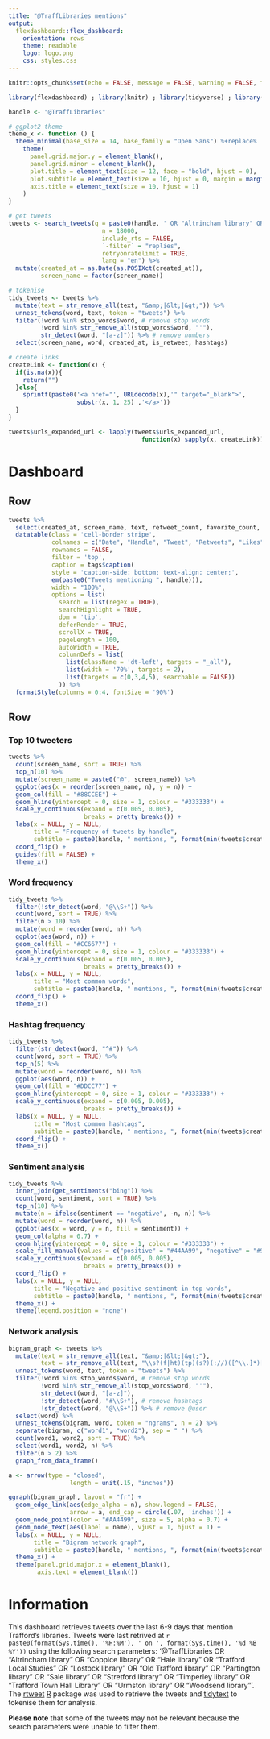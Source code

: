 ```yaml
---
title: "@TraffLibraries mentions"
output: 
  flexdashboard::flex_dashboard:
    orientation: rows
    theme: readable
    logo: logo.png
    css: styles.css
---
```


```r
knitr::opts_chunk$set(echo = FALSE, message = FALSE, warning = FALSE, fig.width = 8, fig.height = 4, fig.align = "left")

library(flexdashboard) ; library(knitr) ; library(tidyverse) ; library(rtweet) ; library(tidytext) ; library(reshape2) ; library(igraph) ; library(grid) ; library(ggraph) ; library(lubridate) ; library(DT) ; library(htmltools) ; library(scales)

handle <- "@TraffLibraries"

# ggplot2 theme
theme_x <- function () { 
  theme_minimal(base_size = 14, base_family = "Open Sans") %+replace% 
    theme(
      panel.grid.major.y = element_blank(),
      panel.grid.minor = element_blank(),
      plot.title = element_text(size = 12, face = "bold", hjust = 0),
      plot.subtitle = element_text(size = 10, hjust = 0, margin = margin(9, 0, 9, 0)),
      axis.title = element_text(size = 10, hjust = 1)
    )
}

# get tweets
tweets <- search_tweets(q = paste0(handle, ' OR "Altrincham library" OR "Coppice library" OR "Hale library" OR "Trafford Local Studies" OR "Lostock library" OR "Old Trafford library" OR "Partington library" OR "Sale library" OR "Stretford library" OR "Timperley library" OR "Trafford Town Hall Library" OR "Urmston library" OR "Woodsend library"'),
                          n = 18000,
                          include_rts = FALSE,
                          `-filter` = "replies",
                          retryonratelimit = TRUE,
                          lang = "en") %>%
  mutate(created_at = as.Date(as.POSIXct(created_at)),
         screen_name = factor(screen_name))

# tokenise
tidy_tweets <- tweets %>%
  mutate(text = str_remove_all(text, "&amp;|&lt;|&gt;")) %>% 
  unnest_tokens(word, text, token = "tweets") %>% 
  filter(!word %in% stop_words$word, # remove stop words
         !word %in% str_remove_all(stop_words$word, "'"),
         str_detect(word, "[a-z]")) %>% # remove numbers
  select(screen_name, word, created_at, is_retweet, hashtags)

# create links
createLink <- function(x) {
  if(is.na(x)){
    return("")
  }else{
    sprintf(paste0('<a href="', URLdecode(x),'" target="_blank">', 
                   substr(x, 1, 25) ,'</a>'))
  }
}

tweets$urls_expanded_url <- lapply(tweets$urls_expanded_url, 
                                     function(x) sapply(x, createLink))
```

Dashboard
=====================================

Row 
-------------------------------------

```r
tweets %>% 
  select(created_at, screen_name, text, retweet_count, favorite_count, urls_expanded_url) %>% 
  datatable(class = 'cell-border stripe',
            colnames = c("Date", "Handle", "Tweet", "Retweets", "Likes", "URL"),
            rownames = FALSE, 
            filter = 'top',
            caption = tags$caption(
            style = 'caption-side: bottom; text-align: center;',
            em(paste0("Tweets mentioning ", handle))),
            width = "100%",
            options = list(
              search = list(regex = TRUE),
              searchHighlight = TRUE,
              dom = 'tip',
              deferRender = TRUE,
              scrollX = TRUE,
              pageLength = 100,
              autoWidth = TRUE,
              columnDefs = list(
                list(className = 'dt-left', targets = "_all"),
                list(width = '70%', targets = 2),
                list(targets = c(0,3,4,5), searchable = FALSE))
              )) %>% 
  formatStyle(columns = 0:4, fontSize = '90%')
```

Row {.tabset .tabset-fade}
-------------------------------------

### Top 10 tweeters
```r
tweets %>% 
  count(screen_name, sort = TRUE) %>%
  top_n(10) %>%
  mutate(screen_name = paste0("@", screen_name)) %>% 
  ggplot(aes(x = reorder(screen_name, n), y = n)) +
  geom_col(fill = "#88CCEE") +
  geom_hline(yintercept = 0, size = 1, colour = "#333333") +
  scale_y_continuous(expand = c(0.005, 0.005),
                     breaks = pretty_breaks()) +
  labs(x = NULL, y = NULL,
       title = "Frequency of tweets by handle",
       subtitle = paste0(handle, " mentions, ", format(min(tweets$created_at), "%d-%m"), " to ", format(max(tweets$created_at),"%d-%m-%Y"))) +
  coord_flip() +
  guides(fill = FALSE) +
  theme_x()
```


### Word frequency
```r
tidy_tweets %>% 
  filter(!str_detect(word, "@\\S+")) %>%
  count(word, sort = TRUE) %>% 
  filter(n > 10) %>% 
  mutate(word = reorder(word, n)) %>% 
  ggplot(aes(word, n)) +
  geom_col(fill = "#CC6677") +
  geom_hline(yintercept = 0, size = 1, colour = "#333333") +
  scale_y_continuous(expand = c(0.005, 0.005),
                     breaks = pretty_breaks()) +
  labs(x = NULL, y = NULL,
       title = "Most common words",
       subtitle = paste0(handle, " mentions, ", format(min(tweets$created_at), "%d-%m"), " to ", format(max(tweets$created_at),"%d-%m-%Y"))) +
  coord_flip() +
  theme_x()
```

### Hashtag frequency
```r
tidy_tweets %>% 
  filter(str_detect(word, "^#")) %>% 
  count(word, sort = TRUE) %>% 
  top_n(5) %>% 
  mutate(word = reorder(word, n)) %>% 
  ggplot(aes(word, n)) +
  geom_col(fill = "#DDCC77") +
  geom_hline(yintercept = 0, size = 1, colour = "#333333") +
  scale_y_continuous(expand = c(0.005, 0.005),
                     breaks = pretty_breaks()) +
  labs(x = NULL, y = NULL,
       title = "Most common hashtags",
       subtitle = paste0(handle, " mentions, ", format(min(tweets$created_at), "%d-%m"), " to ", format(max(tweets$created_at),"%d-%m-%Y"))) +
  coord_flip() +
  theme_x()
```

### Sentiment analysis
```r
tidy_tweets %>%
  inner_join(get_sentiments("bing")) %>%
  count(word, sentiment, sort = TRUE) %>%
  top_n(10) %>%
  mutate(n = ifelse(sentiment == "negative", -n, n)) %>%
  mutate(word = reorder(word, n)) %>%
  ggplot(aes(x = word, y = n, fill = sentiment)) +
  geom_col(alpha = 0.7) +
  geom_hline(yintercept = 0, size = 1, colour = "#333333") +
  scale_fill_manual(values = c("positive" = "#44AA99", "negative" = "#999999")) + 
  scale_y_continuous(expand = c(0.005, 0.005),
                     breaks = pretty_breaks()) +
  coord_flip() +
  labs(x = NULL, y = NULL, 
       title = "Negative and positive sentiment in top words",
       subtitle = paste0(handle, " mentions, ", format(min(tweets$created_at), "%d-%m"), " to ", format(max(tweets$created_at),"%d-%m-%Y"))) +
  theme_x() +
  theme(legend.position = "none")
```

### Network analysis
```r
bigram_graph <- tweets %>%
  mutate(text = str_remove_all(text, "&amp;|&lt;|&gt;"),
         text = str_remove_all(text, "\\s?(f|ht)(tp)(s?)(://)([^\\.]*)[\\.|/](\\S*)")) %>% # remove URLs
  unnest_tokens(word, text, token = "tweets") %>%
  filter(!word %in% stop_words$word, # remove stop words
         !word %in% str_remove_all(stop_words$word, "'"),
         str_detect(word, "[a-z]"),
         !str_detect(word, "#\\S+"), # remove hashtags
         !str_detect(word, "@\\S+")) %>% # remove @user
  select(word) %>% 
  unnest_tokens(bigram, word, token = "ngrams", n = 2) %>%
  separate(bigram, c("word1", "word2"), sep = " ") %>%
  count(word1, word2, sort = TRUE) %>%
  select(word1, word2, n) %>%
  filter(n > 2) %>%
  graph_from_data_frame()

a <- arrow(type = "closed", 
                 length = unit(.15, "inches"))

ggraph(bigram_graph, layout = "fr") +
  geom_edge_link(aes(edge_alpha = n), show.legend = FALSE,
                 arrow = a, end_cap = circle(.07, 'inches')) +
  geom_node_point(color = "#AA4499", size = 5, alpha = 0.7) +
  geom_node_text(aes(label = name), vjust = 1, hjust = 1) +
  labs(x = NULL, y = NULL, 
       title = "Bigram network graph",
       subtitle = paste0(handle, " mentions, ", format(min(tweets$created_at), "%d-%m"), " to ", format(max(tweets$created_at),"%d-%m-%Y"))) +
  theme_x() +
  theme(panel.grid.major.x = element_blank(),
        axis.text = element_blank())
```

Information {data-icon="fa-info-circle"}
=====================================

This dashboard retrieves tweets over the last 6-9 days that mention Trafford's libraries. Tweets were last retrived at `r paste0(format(Sys.time(), '%H:%M'), ' on ', format(Sys.time(), '%d %B %Y'))` using the following search parameters: '@TraffLibraries  OR "Altrincham library" OR "Coppice library" OR "Hale library" OR "Trafford Local Studies" OR "Lostock library" OR "Old Trafford library" OR "Partington library" OR "Sale library" OR "Stretford library" OR "Timperley library" OR "Trafford Town Hall Library" OR "Urmston library" OR "Woodsend library"'. The [rtweet](https://cran.r-project.org/web/packages/rtweet) [R](https://www.r-project.org/) package was used to retrieve the tweets and [tidytext](https://cran.r-project.org/web/packages/tidytext) to tokenise them for analysis.   

**Please note** that some of the tweets may not be relevant because the search parameters were unable to filter them.